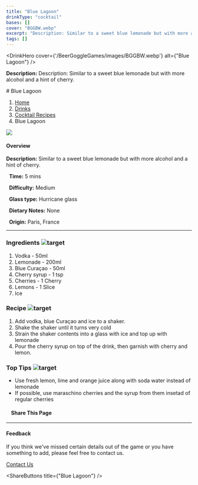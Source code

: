 ```yaml
---
title: "Blue Lagoon"
drinkType: "cocktail"
bases: []
cover: "BGGBW.webp"
excerpt: "Description: Similar to a sweet blue lemonade but with more alcohol and a hint of cherry."
tags: []
---
```



<DrinkHero
  cover={'/BeerGoggleGames/images/BGGBW.webp'}
  alt={"Blue Lagoon"}
/>

<DrinkSection title="Overview" icon="/BeerGoggleGames/images/info.webp">
<p><strong>Description:</strong> Description: Similar to a sweet blue lemonade but with more alcohol and a hint of cherry.</p>
</DrinkSection>

<DrinkSection title="Ingredients" icon="/BeerGoggleGames/images/liquor.webp">
<!-- Add ingredients -->
</DrinkSection>

<DrinkSection title="Method" icon="/BeerGoggleGames/images/question.webp">
# Blue Lagoon

1.  [Home](/)
2.  [Drinks](drinks)
3.  [Cocktail Recipes](drinks/cocktailrecipes)
4.  Blue Lagoon

![](/images/blue-lagoon.webp)

#### Overview

**Description:** Similar to a sweet blue lemonade but with more alcohol and a hint of cherry.

  **Time:** 5 mins

  **Difficulty:** Medium

  **Glass type:** Hurricane glass

  **Dietary Notes:** None

  **Origin:** Paris, France

* * *

### Ingredients ![target](/images/liquor.webp)

1.  Vodka - 50ml
2.  Lemonade - 200ml
3.  Blue Curaçao - 50ml
4.  Cherry syrup - 1 tsp
5.  Cherries - 1 Cherry
6.  Lemons - 1 Slice
7.  Ice

### Recipe ![target](/images/rules.webp)

1.  Add vodka, blue Curaçao and ice to a shaker.
2.  Shake the shaker until it turns very cold
3.  Strain the shaker contents into a glass with ice and top up with lemonade
4.  Pour the cherry syrup on top of the drink, then garnish with cherry and lemon.

### Top Tips ![target](/images/lightbulb.webp)

-   Use fresh lemon, lime and orange juice along with soda water instead of lemonade
-   If possible, use maraschino cherries and the syrup from them insetad of regular cherries

####     Share This Page

[](https://www.facebook.com/sharer/sharer.php?u=beergogglegames.co.uk/Drinks/CocktailRecipes/blue-lagoon)[](https://www.instagram.com/direct/new/)[](https://twitter.com/intent/tweet?url=beergogglegames.co.uk/Drinks/CocktailRecipes/blue-lagoon)

* * *

#### Feedback

If you think we've missed certain details out of the game or you have something to add, please feel free to contact us.

  
  
  
[Contact Us](contact)
</DrinkSection>



<ShareButtons title={"Blue Lagoon"} />
<FeedbackCard></FeedbackCard>
